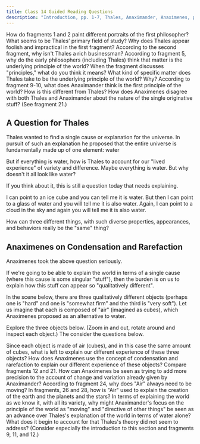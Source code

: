 ```yaml
---
title: Class 14 Guided Reading Questions
description: "Introduction, pp. 1-7, Thales, Anaximander, Anaximenes, pp. 13-22"
---
```


<QuestionBlock type="reading-content">
<Question level={1}>How do fragments 1 and 2 paint different portraits of the first philosopher?</Question>
<Question level={2}>What seems to be Thales’ primary field of study?</Question>
<Question level={2}>Why does Thales appear foolish and impractical in the first fragment?</Question>
<Question level={2}>According to the second fragment, why isn't Thales a rich businessman?</Question>
</QuestionBlock>

<QuestionBlock type="reading-content">
<Question level={1}>According to fragment 5, why do the early philosophers (including Thales) think that matter is the underlying principle of the world?</Question>
<Question level={2} type="reading-discussion">When the fragment discusses "principles," what do you think it means?</Question>
<Question level={2}>What kind of specific matter does Thales take to be the underlying principle of the world? Why?</Question>
</QuestionBlock>
<QuestionBlock type="reading-content">
<Question level={1}>According to fragment 9-10, what does Anaximander think is the first principle of the world? </Question>
<Question level={2} type="reading-discussion">How is this different from Thales?</Question>
</QuestionBlock>
<QuestionBlock type="reading-content">
<Question level={1}>How does Anaximenes disagree with both Thales and Anaximander about the nature of the single originative stuff? (See fragment 21.)</Question>
</QuestionBlock>

## A Question for Thales

Thales wanted to find a single cause or explanation for the universe. 
In pursuit of such an explanation he proposed that the entire universe 
is fundamentally made up of one element: water

But if everything is water, how is Thales to account for our "lived experience" of variety and difference. Maybe everything is water. But why doesn't it all look like water?
 
If you think about it, this is still a question today that needs explaining. 

I can point to an ice cube and you can tell me it is water. 
But then I can point to a glass of water and you will tell me it is also water. 
Again, I can point to a cloud in the sky and again you will tell me it is also water. 

<QuestionBlock type="reading-discussion">
<Question>How can three different things, with such diverse properties, appearances, and behaviors really be the "same" thing?</Question>
</QuestionBlock>

<span id="anaximenes-demo"/>

## Anaximenes on Condensation and Rarefaction 

Anaximenes took the above question seriously. 

If we're going to be able to explain the world in terms of a single cause (where this cause is some singular "stuff"), then the burden is on us to explain how this stuff can appear so "qualitatively different".

In the scene below, there are three qualitatively different objects (perhaps one is "hard" and one is "somewhat firm" and the third is "very soft"). Let us imagine that each is composed of "air" (imagined as cubes), which Anaximenes proposed as an alternative to water. 

Explore the three objects below. (Zoom in and out, rotate around and inspect each object.) The consider the questions below.

<BabylonViewerWrapper/>


<QuestionBlock type="reading-discussion">
<Question>Since each object is made of air (cubes), and in this case the same amount of cubes, what is left to explain our different experience of these three objects?</Question>
</QuestionBlock>

<QuestionBlock type="reading-content">
<Question level={1}>How does Anaximenes use the concept of condensation and rarefaction to explain our different experience of these objects?</Question>
</QuestionBlock>

<QuestionBlock type="reading-discussion">
<Question level={1}>Compare fragments 12 and 21. How can Anaximenes be seen as trying to add more precision to the account of change and variation already given by Anaximander?</Question>
</QuestionBlock>

<QuestionBlock type="reading-content">
<Question level={1}>According to fragment 24, why does "Air" always need to be moving?</Question>
</QuestionBlock>

<QuestionBlock type="reading-content">
<Question level={1}>In fragments, 26 and 28, how is "Air" used to explain the creation of the earth and the planets and the stars?</Question>
</QuestionBlock>

<QuestionBlock type="reading-discussion">
<Question level={1}>In terms of explaining the world as we know it, with all its variety, why might Anaximander's focus on the principle of the world as "moving" and "directive of other things" be seen as an advance over Thales's explanation of the world in terms of water alone? </Question>
<Question level={2}>What does it begin to account for that Thales's theory did not seem to address?  (Consider especially the introduction to this section and fragments 9, 11, and 12.)</Question>
</QuestionBlock>